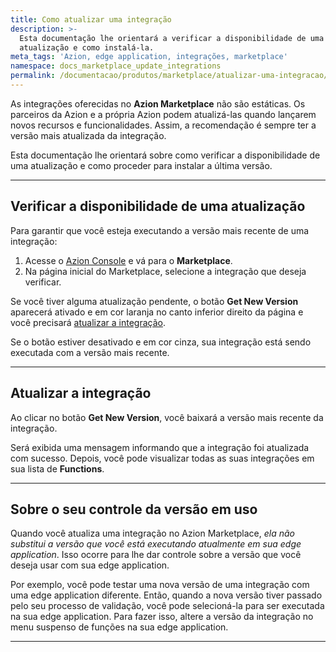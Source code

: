 ```yaml
---
title: Como atualizar uma integração
description: >-
  Esta documentação lhe orientará a verificar a disponibilidade de uma
  atualização e como instalá-la.
meta_tags: 'Azion, edge application, integrações, marketplace'
namespace: docs_marketplace_update_integrations
permalink: /documentacao/produtos/marketplace/atualizar-uma-integracao/
---
```


As integrações oferecidas no **Azion Marketplace** não são estáticas. Os parceiros da Azion e a própria Azion podem atualizá-las quando lançarem novos recursos e funcionalidades. Assim, a recomendação é sempre ter a versão mais atualizada da integração.

Esta documentação lhe orientará sobre como verificar a disponibilidade de uma atualização e como proceder para instalar a última versão.

<LinkButton link="/pt-br/documentacao/produtos/marketplace/integracoes/" label="saiba mais sobre integrações" severity="secondary" />



---

## Verificar a disponibilidade de uma atualização

Para garantir que você esteja executando a versão mais recente de uma integração:

1. Acesse o [Azion Console](https://console.azion.com) e vá para o **Marketplace**.
2. Na página inicial do Marketplace, selecione a integração que deseja verificar.

Se você tiver alguma atualização pendente, o botão **Get New Version** aparecerá ativado e em cor laranja no canto inferior direito da página e você precisará [atualizar a integração](#atualizar-a-integracao).

Se o botão estiver desativado e em cor cinza, sua integração está sendo executada com a versão mais recente.

---

## Atualizar a integração

Ao clicar no botão **Get New Version**, você baixará a versão mais recente da integração.

Será exibida uma mensagem informando que a integração foi atualizada com sucesso. Depois, você pode visualizar todas as suas integrações em sua lista de **Functions**.

---

## Sobre o seu controle da versão em uso

Quando você atualiza uma integração no Azion Marketplace, *ela não substitui a versão que você está executando atualmente em sua edge application*. Isso ocorre para lhe dar controle sobre a versão que você deseja usar com sua edge application.

Por exemplo, você pode testar uma nova versão de uma integração com uma edge application diferente. Então, quando a nova versão tiver passado pelo seu processo de validação, você pode selecioná-la para ser executada na sua edge application. Para fazer isso, altere a versão da integração no menu suspenso de funções na sua edge application.

<LinkButton link="/pt-br/documentacao/produtos/guias/build/instanciar-edge-functions/" label="consulte o guia como instanciar edge functions" severity="secondary" />



---

